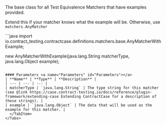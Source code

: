 
The base class for all Test Equivalence Matchers that have examples provided.

Extend this if your matcher knows what the example will be. Otherwise, use `matchers.AnyMatcher`

<Tabs groupId="language">
  <TabItem value="java" label="Java">
```java
import io.contract_testing.contractcase.definitions.matchers.base.AnyMatcherWithExample;

new AnyMatcherWithExample(java.lang.String matcherType, java.lang.Object example);
```

#### Parameters <a name="Parameters" id="Parameters"></a>
| **Name** | **Type** | **Description** |
| --- | --- | --- |
| matcherType | `java.lang.String` | The type string for this matcher (see @link https://case.contract-testing.io/docs/reference/plugin-framework/extending-case Extending ContractCase for a description of these strings). |
| example | `java.lang.Object` | The data that will be used as the example for this matcher. |
  </TabItem>
</Tabs>
